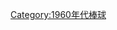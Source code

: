 {{year by category
|m=1
|c=9
|d=6
|y=9
|cat=棒球
|sortkey=棒球
|parent=依年份劃分的棒球
|subcat=1969年體育}}
[[Category:1960年代棒球|Category:1960年代棒球]]